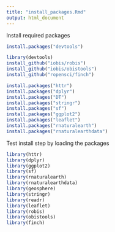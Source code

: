 ```yaml
---
title: "install_packages.Rmd"
output: html_document
---
```


Install required packages

```r
install.packages("devtools")

library(devtools)
install_github("iobis/robis")
install_github("iobis/obistools")
install_github("ropensci/finch")

install.packages("httr")
install.packages("dplyr")
install.packages("DT")
install.packages("stringr")
install.packages("sf")
install.packages("ggplot2")
install.packages("leaflet")
install.packages("rnaturalearth")
install.packages("rnaturalearthdata")
```


Test install step by loading the packages

```r
library(httr)
library(dplyr)
library(ggplot2)
library(sf)
library(rnaturalearth)
library(rnaturalearthdata)
library(geosphere)
library(stringr)
library(readr)
library(leaflet)
library(robis)
library(obistools)
library(finch)
```